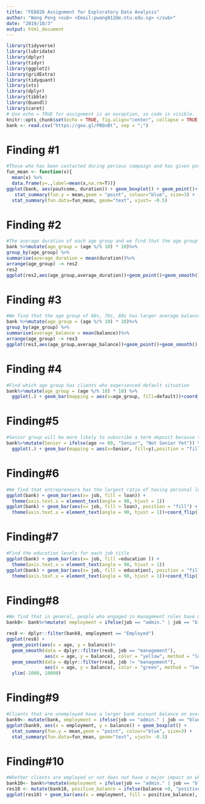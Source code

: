 ```yaml
---
title: "FE8828 Assignment for Exploratory Data Analysis"
author: "Wang Peng <sub> <Email:pwang012@e.ntu.edu.sg> </sub>"
date: "2019/10/3"
output: html_document
---
```


```r
library(tidyverse)
library(lubridate)
library(dplyr)
library(tidyr) 
library(ggplot2)
library(gridExtra)
library(tidyquant)
library(xts)
library(dplyr)
library(tibble)
library(Quandl)
library(caret)
# Use echo = TRUE for assignment is an exception, so code is visible.
knitr::opts_chunk$set(echo = TRUE, fig.align="center", collapse = TRUE, cache = TRUE)
bank <- read.csv("https://goo.gl/PBQnBt", sep = ";")
```

# Finding #1
```r
#Those who has been contacted during perious campaign and has given positive feedback of bank's services has spent on average longer duration on last call of contract.
fun_mean <- function(x){
  mean(x) %>%
  data.frame(y=.,label=mean(x,na.rm=T))}
ggplot(bank, aes(poutcome, duration)) + geom_boxplot() + geom_point()+
   stat_summary(fun.y = mean,geom = "point", colour="blue", size=3) + 
  stat_summary(fun.data=fun_mean, geom="text", vjust= -0.5)
```

# Finding #2
```r
#The average duration of each age group and we find that the age group of 60s, 70s and 80s have higher call duration compared with younger people.
bank %>%mutate(age_group = (age %/% 10) * 10)%>%
group_by(age_group) %>%
summarise(average_duration = mean(duration))%>%
arrange(age_group) -> res2
res2
ggplot(res2,aes(age_group,average_duration))+geom_point()+geom_smooth()
```

# Finding #3
```r
#We find that the age group of 60s, 70s, 80s has larger average balance than younger generations.
bank %>%mutate(age_group = (age %/% 10) * 10)%>%
group_by(age_group) %>%
summarise(average_balance = mean(balance))%>%
arrange(age_group) -> res3
ggplot(res3,aes(age_group,average_balance))+geom_point()+geom_smooth()
```
# Finding #4
```r
#Find which age group has clients who experienced default situation
bank%>%mutate(age_group = (age %/% 10) * 10) %>%
  ggplot(.) + geom_bar(mapping = aes(x=age_group, fill=default))+coord_flip()
```
# Finding#5
```r
#Senior group will be more likely to subscribe a term deposit because they have generally more balance.
bank%>%mutate(Senior = ifelse(age >= 60, "Senior", "Not Senior Yet")) %>% 
  ggplot(.) + geom_bar(mapping = aes(x=Senior, fill=y),position = "fill")
```
# Finding#6
```r
#We find that entrepreneurs has the largest ratio of having personal loans,
ggplot(bank) + geom_bar(aes(x= job, fill = loan)) + 
  theme(axis.text.x = element_text(angle = 90, hjust = 1))
ggplot(bank) + geom_bar(aes(x= job, fill = loan), position = "fill") + 
  theme(axis.text.x = element_text(angle = 90, hjust = 1))+coord_flip()
```
# Finding#7
```r
#Find the education levels for each job title
ggplot(bank) + geom_bar(aes(x= job, fill =education )) + 
  theme(axis.text.x = element_text(angle = 90, hjust = 1))
ggplot(bank) + geom_bar(aes(x= job, fill = education), position = "fill") + 
  theme(axis.text.x = element_text(angle = 90, hjust = 1))+coord_flip()

```
# Finding#8
```r
#We find that in general, people who engaged in management roles have more balnce than other occupations across all the age groups.
bank8<- bank%>%mutate( employment = ifelse(job == "admin." | job == "blue-collar" | job == "entrepreneur" |job == "management" |job == "self-employed" |job == "services" |job == "technician", "Employed", "Not Employed"))

res8 <- dplyr::filter(bank8, employment == "Employed")
ggplot(res8) +
  geom_point(aes(x = age, y = balance))+
  geom_smooth(data = dplyr::filter(res8, job == "management"),
              aes(x = age, y = balance), color = "yellow", method = "loess") +  
  geom_smooth(data = dplyr::filter(res8, job != "management"), 
              aes(x = age, y = balance), color = "green", method = "loess") +
  ylim(-1000, 10000)
```
# Finding#9
```r
#Clients that are unemployed have a larger bank account balance on average than that of clients who are emloyed.
bank9<- mutate(bank, employment = ifelse(job == "admin." | job == "blue-collar" | job == "entrepreneur" |job == "management" |job == "self-employed" |job == "services" |job == "technician", "Employed", "Not Employed"))
ggplot(bank9, aes(x = employment, y = balance)) + geom_boxplot() +
  stat_summary(fun.y = mean,geom = "point", colour="blue", size=3) + 
  stat_summary(fun.data=fun_mean, geom="text", vjust= -0.5)
```
# Finding#10
```r
#Whether clients are employed or not does not have a major impact on whether they will have a positive balance account or not.
bank10<- bank%>%mutate(employment = ifelse(job == "admin." | job == "blue-collar" | job == "entrepreneur" |job == "management" |job == "self-employed" |job == "services" |job == "technician", "Employed", "Not Employed"))
res10 <- mutate(bank10, positive_balance = ifelse(balance >0, "positive_balance", "negative_balance"))
ggplot(res10) + geom_bar(aes(x = employment, fill = positive_balance), position = "fill") 
```